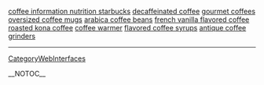 <a href= http://coffee-information-nutrition-starbucks.theprotec.info >coffee information nutrition starbucks</a>   <a href= http://decaffeinated-coffee.theprotec.info >decaffeinated coffee</a>   <a href= http://gourmet-coffees.theprotec.info >gourmet coffees</a>   <a href= http://oversized-coffee-mugs.theprotec.info >oversized coffee mugs</a>   <a href= http://arabica-coffee-beans.theprotec.info >arabica coffee beans</a>   <a href= http://french-vanilla-flavored-coffee.theprotec.info >french vanilla flavored coffee</a>   <a href= http://roasted-kona-coffee.theprotec.info >roasted kona coffee</a>   <a href= http://coffee-warmer.theprotec.info >coffee warmer</a>   <a href= http://flavored-coffee-syrups.theprotec.info >flavored coffee syrups</a>   <a href= http://antique-coffee-grinders.theprotec.info >antique coffee grinders</a>
----
[[CategoryWebInterfaces]]

__NOTOC__